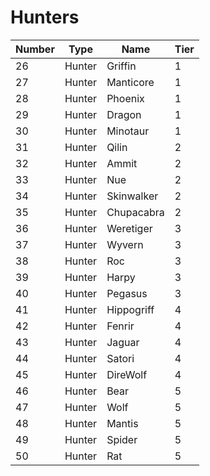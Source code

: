 # Hunters

| Number | Type   | Name       | Tier |
| ------ | ------ | ---------- | ---- |
| 26     | Hunter | Griffin    | 1    |
| 27     | Hunter | Manticore  | 1    |
| 28     | Hunter | Phoenix    | 1    |
| 29     | Hunter | Dragon     | 1    |
| 30     | Hunter | Minotaur   | 1    |
| 31     | Hunter | Qilin      | 2    |
| 32     | Hunter | Ammit      | 2    |
| 33     | Hunter | Nue        | 2    |
| 34     | Hunter | Skinwalker | 2    |
| 35     | Hunter | Chupacabra | 2    |
| 36     | Hunter | Weretiger  | 3    |
| 37     | Hunter | Wyvern     | 3    |
| 38     | Hunter | Roc        | 3    |
| 39     | Hunter | Harpy      | 3    |
| 40     | Hunter | Pegasus    | 3    |
| 41     | Hunter | Hippogriff | 4    |
| 42     | Hunter | Fenrir     | 4    |
| 43     | Hunter | Jaguar     | 4    |
| 44     | Hunter | Satori     | 4    |
| 45     | Hunter | DireWolf   | 4    |
| 46     | Hunter | Bear       | 5    |
| 47     | Hunter | Wolf       | 5    |
| 48     | Hunter | Mantis     | 5    |
| 49     | Hunter | Spider     | 5    |
| 50     | Hunter | Rat        | 5    |
